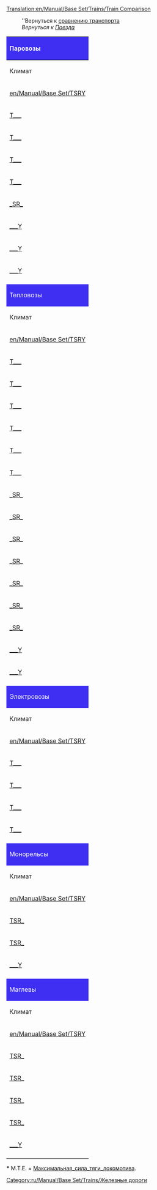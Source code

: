 [[Translation:en/Manual/Base Set/Trains/Train Comparison]]


:''Вернуться к [[ru/Manual/Base Set/Сравнение транспорта|сравнению транспорта]]
:''Вернуться к [[ru/Manual/Поезда|Поезда]]''

{|bgcolor="white" border=1 style="width=100%"
!colspan="11" style="background: #3e2ff3; color: white;" align="left" |Паровозы
|- style="background: #ffdead"
!Климат
!Модель
!Цена
!Скорость
!Масса
!Мощность
!M.T.E.*
!Стоимость обслуживания
!Год появления
!Срок службы
!Вместимость
|- style="font-size: 90%; background: #ffdead; text-align: center"
|[[en/Manual/Base Set/TSRY]]
|Название в TTD
|£ ($)
|км/ч (миль/ч)
|т
|л.с. (кВт)
|кН
|£ / год ($ / год)
|
|лет
|
|- align="center"
|[[en/Manual/Base Set/TSRY|T___]]
|style="background: #ccffcc" align="left"|[[File:en/Manual/Base Set/Trains/Kirbypaultank.png|Kirby Paul Tank Engine]] [[ru/Manual/Base Set/Trains/Kirby Paul Tank|Collet Pannier Tank (Kirby Paul Tank)]]
|style="background: #ccccff" |8,203 (16,406)
|style="background: #ffffcc" |64 (40)
|style="background: #ff9999" |47
|style="background: #ffffcc" |300 (224)
|style="background: #ffffcc" |139
|style="background: #ccccff" |820 (1,640)
|style="background: #ccffcc" |1925
|style="background: #ccffcc" |15
|style="background: #ff9999" |N/A
|- align="center"
|[[en/Manual/Base Set/TSRY|T___]]
|style="background: #ccffcc" align="left"|[[File:en/Manual/Base Set/Trains/Chaneyjubilee.png|Chaney "Jubilee" Engine]] [[ru/Manual/Base Set/Trains/Chaney 'Jubilee'|Stanier 'Jubilee (Chaney "Jubilee")]]
|style="background: #ccccff" |15,234 (30,468)
|style="background: #ffffcc" |112 (70)
|style="background: #ff9999" |131
|style="background: #ffffcc" |1,000 (746)
|style="background: #ffffcc" |388
|style="background: #ccccff" |1,968 (3,936)
|style="background: #ccffcc" |1934
|style="background: #ccffcc" |21
|style="background: #ff9999" |N/A
|- align="center"
|[[en/Manual/Base Set/TSRY|T___]]
|style="background: #ccffcc" align="left"|[[File:en/Manual/Base Set/Trains/Ginzua4.png|Ginzu "A4" Engine]] [[ru/Manual/Base Set/Trains/Ginzu 'A4'|Gresley 'A4' (Ginzu "A4")]]
|style="background: #ccccff" |22,265 (44,530)
|style="background: #ffffcc" |128 (80)
|style="background: #ff9999" |162
|style="background: #ffffcc" |1,200 (895)
|style="background: #ffffcc" |480
|style="background: #ccccff" |2,296 (4,592)
|style="background: #ccffcc" |1935
|style="background: #ccffcc" |20
|style="background: #ff9999" |N/A
|- align="center"
|[[en/Manual/Base Set/TSRY|T___]]
|style="background: #ccffcc" align="left"|[[File:en/Manual/Base Set/Trains/Sh8p.png|SH "8P" Engine]] [[ru/Manual/Base Set/Trains/SH '8P'|BR '8P' (SH "8P")]]
|style="background: #ccccff" |25,781 (51,562)
|style="background: #ffffcc" |144 (90)
|style="background: #ff9999" |170
|style="background: #ffffcc" |1,600 (1,193)
|style="background: #ffffcc" |504
|style="background: #ccccff" |2,132 (4,264)
|style="background: #ccffcc" |1954
|style="background: #ccffcc" |23
|style="background: #ff9999" |N/A
|- align="center"
|[[en/Manual/Base Set/TSRY|_SR_]]
|style="background: #ccffcc" align="left"|[[File:en/Manual/Base Set/Trains/Wills280.png|Wills 2-8-0 Engine]] [[ru/Manual/Base Set/Trains/Wills 2-8-0|Wills 2-8-0]]
|style="background: #ccccff" |16,406 (32,812)
|style="background: #ffffcc" |88 (55)
|style="background: #ff9999" |145
|style="background: #ffffcc" |1,100 (820)
|style="background: #ffffcc" |430
|style="background: #ccccff" |2,132 (4,264)
|style="background: #ccffcc" |1945
|style="background: #ccffcc" |21
|style="background: #ff9999" |N/A
|- align="center"
|[[en/Manual/Base Set/TSRY|___Y]]
|style="background: #ccffcc" align="left"|[[File:en/Manual/Base Set/Trains/Ploddyphutchoochoo.png|Ploddyphut Choo-Choo Engine]] [[ru/Manual/Base Set/Trains/Ploddyphut Choo-Choo|Ploddyphut Choo-Choo]]
|style="background: #ccccff" |11,718 (23,514)
|style="background: #ffffcc" |72 (45)
|style="background: #ff9999" |85
|style="background: #ffffcc" |400 (298)
|style="background: #ffffcc" |252
|style="background: #ccccff" |1,476 (2,952)
|style="background: #ccffcc" |1946
|style="background: #ccffcc" |20
|style="background: #ff9999" |N/A
|- align="center"
|[[en/Manual/Base Set/TSRY|___Y]]
|style="background: #ccffcc" align="left"|[[File:en/Manual/Base Set/Trains/Powernautchoochoo.png|Powernaut Choo-Choo Engine]] [[ru/Manual/Base Set/Trains/Powernaut Choo-Choo|Powernaut Choo-Choo]]
|style="background: #ccccff" |17,578 (35,270)
|style="background: #ffffcc" |96 (60)
|style="background: #ff9999" |130
|style="background: #ffffcc" |900 (671)
|style="background: #ffffcc" |385
|style="background: #ccccff" |2,132 (4,264)
|style="background: #ccffcc" |1952
|style="background: #ccffcc" |20
|style="background: #ff9999" |N/A
|- align="center"
|[[en/Manual/Base Set/TSRY|___Y]]
|style="background: #ccffcc" align="left"|[[File:en/Manual/Base Set/Trains/Mightymoverchoochoo.png|Might Mover Choo-Choo Engine]] [[ru/Manual/Base Set/Trains/Mightymover Choo-Choo|Mightymover Choo-Choo]]
|style="background: #ccccff" |22,265 (44,676)
|style="background: #ffffcc" |112 (70)
|style="background: #ff9999" |140
|style="background: #ffffcc" |1,000 (746)
|style="background: #ffffcc" |415
|style="background: #ccccff" |2,378 (4,756)
|style="background: #ccffcc" |1967
|style="background: #ccffcc" |20
|style="background: #ff9999" |N/A
|-
|
|-
!colspan="11" style="background: #3e2ff3; color: white;" align="left" |Тепловозы
|- style="background: #ffdead"
!Климат
!Модель
!Цена
!Скорость
!Масса
!Мощность
!M.T.E.*
!Стоимость обслуживания
!Год появления
!Срок службы
!Вместимость
|- style="font-size: 90%; background: #ffdead; text-align: center"
|[[en/Manual/Base Set/TSRY]]
|Название в TTD
|£ ($)
|км/ч (миль/ч)
|т
|л.с. (кВт)
|кН
|£ / год ($ / год)
|
|лет
|
|- align="center"
|[[en/Manual/Base Set/TSRY|T___]]
|style="background: #ccffcc" align="left"|[[File:en/Manual/Base Set/Trains/Manleymoreldmu.png|Manley-Morel DMU Engine]] [[ru/Manual/Base Set/Trains/Manley-Morel DMU|Metro Cammell DMU (Manley-Morel DMU)]]
|style="background: #ccccff" |12,890 (25,780)
|style="background: #ffffcc" |112 (70)
|style="background: #ff9999" |32
|style="background: #ffffcc" |600 (447)
|style="background: #ffffcc" |95
|style="background: #ccccff" |1,278 (2,556)
|style="background: #ccffcc" |1957
|style="background: #ccffcc" |12
|style="background: #ff9999" |76 пасс
|- align="center"
|[[en/Manual/Base Set/TSRY|T___]]
|style="background: #ccffcc" align="left"|[[File:en/Manual/Base Set/Trains/Dash.png|"Dash" Engine]] [[ru/Manual/Base Set/Trains/Dash|'Sprinter' ("Dash")]]
|style="background: #ccccff" |16,406 (32,812)
|style="background: #ffffcc" |120 (75)
|style="background: #ff9999" |38
|style="background: #ffffcc" |700 (523)
|style="background: #ffffcc" |112
|style="background: #ccccff" |1,066 (2,132)
|style="background: #ccffcc" |1984
|style="background: #ccffcc" |15
|style="background: #ff9999" |80 пасс
|- align="center"
|[[en/Manual/Base Set/TSRY|T___]]
|style="background: #ccffcc" align="left"|[[File:en/Manual/Base Set/Trains/Shhendry25.png|SH/Hendry "25" Engine]] [[ru/Manual/Base Set/Trains/Hendry '25'|BR/Sulzer '25' (SH/Hendry "25")]]
|style="background: #ccccff" |17,578 (35,156)
|style="background: #ffffcc" |128 (80)
|style="background: #ff9999" |72
|style="background: #ffffcc" |1,250 (932)
|style="background: #ffffcc" |213
|style="background: #ccccff" |1,447 (2,894)
|style="background: #ccffcc" |1962
|style="background: #ccffcc" |18
|style="background: #ff9999" |N/A
|- align="center"
|[[en/Manual/Base Set/TSRY|T___]]
|style="background: #ccffcc" align="left"|[[File:en/Manual/Base Set/Trains/Uu37.png|UU "37" Engine]] [[ru/Manual/Base Set/Trains/UU '37'|EE '37' (UU "37")]]
|style="background: #ccccff" |19,921 (39,842)
|style="background: #ffffcc" |144 (90)
|style="background: #ff9999" |101
|style="background: #ffffcc" |1,750 (1,305)
|style="background: #ffffcc" |299
|style="background: #ccccff" |1,828 (3,656)
|style="background: #ccffcc" |1959
|style="background: #ccffcc" |20
|style="background: #ff9999" |N/A
|- align="center"
|[[en/Manual/Base Set/TSRY|T___]]
|style="background: #ccffcc" align="left"|[[File:en/Manual/Base Set/Trains/Floss47.png|Floss "47" Engine]] [[ru/Manual/Base Set/Trains/Floss '47'|Brush '47' (Floss "47")]]
|style="background: #ccccff" |21,093 (42,186)
|style="background: #ffffcc" |160 (100)
|style="background: #ff9999" |112
|style="background: #ffffcc" |2,580 (1,924)
|style="background: #ffffcc" |332
|style="background: #ccccff" |2,132 (4,264)
|style="background: #ccffcc" |1963
|style="background: #ccffcc" |22
|style="background: #ff9999" |N/A
|- align="center"
|[[en/Manual/Base Set/TSRY|T___]]
|style="background: #ccffcc" align="left"|[[File:en/Manual/Base Set/Trains/Sh125.png|SH "125" Engine]] [[ru/Manual/Base Set/Trains/SH '125'|BR 'IC125' (SH "125")]]
|style="background: #ccccff" |23,437 (46,874)
|style="background: #ffffcc" |201 (125)
|style="background: #ff9999" |70
|style="background: #ffffcc" |4,500 (3,356)
|style="background: #ffffcc" |207
|style="background: #ccccff" |2,894 (5,788)
|style="background: #ccffcc" |1978
|style="background: #ccffcc" |20
|style="background: #ff9999" |8 почты
|- align="center"
|[[en/Manual/Base Set/TSRY|_SR_]]
|style="background: #ccffcc" align="left"|[[File:en/Manual/Base Set/Trains/Mjs250.png|MJS 250 Engine]] [[ru/Manual/Base Set/Trains/MJS250|MJS250]]
|style="background: #ccccff" |9,375 (18,750)
|style="background: #ffffcc" |80 (50)
|style="background: #ff9999" |65
|style="background: #ffffcc" |600 (447)
|style="background: #ffffcc" |192
|style="background: #ccccff" |990 (1,980)
|style="background: #ccffcc" |1955
|style="background: #ccffcc" |22
|style="background: #ff9999" |N/A
|- align="center"
|[[en/Manual/Base Set/TSRY|_SR_]]
|style="background: #ccffcc" align="left"|[[File:en/Manual/Base Set/Trains/Kelling3100.png|Kelling 3100 Engine]] [[ru/Manual/Base Set/Trains/Kelling 3100|Kelling 3100]]
|style="background: #ccccff" |21,093 (42,186)
|style="background: #ffffcc" |104 (65)
|style="background: #ff9999" |110
|style="background: #ffffcc" |1,500 (1,119)
|style="background: #ffffcc" |326
|style="background: #ccccff" |1,599 (3,198)
|style="background: #ccffcc" |1958
|style="background: #ccffcc" |22
|style="background: #ff9999" |N/A
|- align="center"
|[[en/Manual/Base Set/TSRY|_SR_]]
|style="background: #ccffcc" align="left"|[[File:en/Manual/Base Set/Trains/Centennial.png|Centennial Engine]] [[ru/Manual/Base Set/Trains/Centennial|Centennial]]
|style="background: #ccccff" |35,156 (70,312)
|style="background: #ffffcc" |112 (70)
|style="background: #ff9999" |207
|style="background: #ffffcc" |6,600 (4,922)
|style="background: #ffffcc" |614
|style="background: #ccccff" |2,361 (4,722)
|style="background: #ccffcc" |1972
|style="background: #ccffcc" |22
|style="background: #ff9999" |N/A
|- align="center"
|[[en/Manual/Base Set/TSRY|_SR_]]
|style="background: #ccffcc" align="left"|[[File:en/Manual/Base Set/Trains/Cs4000.png|CS4000 Engine]] [[ru/Manual/Base Set/Trains/CS4000|CS4000]]
|style="background: #ccccff" |26,953 (53,906)
|style="background: #ffffcc" |96 (60)
|style="background: #ff9999" |150
|style="background: #ffffcc" |4,000 (2,983)
|style="background: #ffffcc" |445
|style="background: #ccccff" |2,956 (5,912)
|style="background: #ccffcc" |1962
|style="background: #ccffcc" |20
|style="background: #ff9999" |N/A
|- align="center"
|[[en/Manual/Base Set/TSRY|_SR_]]
|style="background: #ccffcc" align="left"|[[File:en/Manual/Base Set/Trains/Cs2400.png|CS2400 Engine]] [[ru/Manual/Base Set/Trains/CS2400|CS2400]]
|style="background: #ccccff" |18,750 (37,500)
|style="background: #ffffcc" |112 (70)
|style="background: #ff9999" |120
|style="background: #ffffcc" |2,400 (1,790)
|style="background: #ffffcc" |356
|style="background: #ccccff" |1,599 (3,198)
|style="background: #ccffcc" |1965
|style="background: #ccffcc" |20
|style="background: #ff9999" |N/A
|- align="center"
|[[en/Manual/Base Set/TSRY|_SR_]]
|style="background: #ccffcc" align="left"|[[File:en/Manual/Base Set/Trains/Mjs1000.png|MJS 1000 Engine]] [[ru/Manual/Base Set/Trains/MJS 1000|MJS 1000]]
|style="background: #ccccff" |24,609 (49,218)
|style="background: #ffffcc" |104 (65)
|style="background: #ff9999" |120
|style="background: #ffffcc" |2,200 (1,641)
|style="background: #ffffcc" |356
|style="background: #ccccff" |2,208 (4,416)
|style="background: #ccffcc" |1965
|style="background: #ccffcc" |22
|style="background: #ff9999" |N/A
|- align="center"
|[[en/Manual/Base Set/TSRY|_SR_]]
|style="background: #ccffcc" align="left"|[[File:en/Manual/Base Set/Trains/Turnerturbo.png|Turner Turbo]] [[ru/Manual/Base Set/Trains/Turner Turbo|Turner Turbo]]
|style="background: #ccccff" |41,014 (82,028)
|style="background: #ffffcc" |160 (100)
|style="background: #ff9999" |190 
|style="background: #ffffcc" |3,500 (2,610)
|style="background: #ffffcc" |564
|style="background: #ccccff" |3,122 (6,244)
|style="background: #ccffcc" |1977
|style="background: #ccffcc" |22
|style="background: #ff9999" |N/A
|- align="center"
|[[en/Manual/Base Set/TSRY|___Y]]
|style="background: #ccffcc" align="left"|[[File:en/Manual/Base Set/Trains/Ploddyphutdiesel.png|Ploddyphut Diesel]] [[ru/Manual/Base Set/Trains/Ploddyphut Diesel|Ploddyphut Diesel]]
|style="background: #ccccff" |18,750 (37,622)
|style="background: #ffffcc" |120 (75)
|style="background: #ff9999" |95
|style="background: #ffffcc" |1,400 (1,044)
|style="background: #ffffcc" |282
|style="background: #ccccff" |1,904 (3,808)
|style="background: #ccffcc" |1972
|style="background: #ccffcc" |20
|style="background: #ff9999" |N/A
|- align="center"
|[[en/Manual/Base Set/TSRY|___Y]]
|style="background: #ccffcc" align="left"|[[File:en/Manual/Base Set/Trains/Powernautdiesel.png|Powernaut Diesel]] [[ru/Manual/Base Set/Trains/Powernaut Diesel|Powernaut Diesel]]
|style="background: #ccccff" |23,437 (47,028)
|style="background: #ffffcc" |152 (95)
|style="background: #ff9999" |120
|style="background: #ffffcc" |2,000 (1,491)
|style="background: #ffffcc" |356
|style="background: #ccccff" |2,056 (4,112)
|style="background: #ccffcc" |1978
|style="background: #ccffcc" |20
|style="background: #ff9999" |N/A
|-
|
|-
!colspan="11" style="background: #3e2ff3; color: white;" align="left" |Электровозы
|- style="background: #ffdead"
!Климат
!Модель
!Цена
!Скорость
!Масса
!Мощность
!M.T.E.*
!Стоимость обслуживания
!Год появления
!Срок службы
!Вместимость
|- style="font-size: 90%; background: #ffdead; text-align: center"
|[[en/Manual/Base Set/TSRY]]
|Название в TTD
|£ ($)
|км/ч (миль/ч)
|т
|л.с. (кВт)
|кН
|£ / год ($ / год)
|
|лет
|
|- align="center"
|[[en/Manual/Base Set/TSRY|T___]]
|style="background: #ccffcc" align="left"|[[File:en/Manual/Base Set/Trains/Sh30.png|SH "30" Engine]] [[ru/Manual/Base Set/Trains/SH '30'|BR '86' (SH "30")]]
|style="background: #ccccff" |30,468 (60,936)
|style="background: #ffffcc" |160 (100)
|style="background: #ff9999" |84
|style="background: #ffffcc" |3,600 (2,685)
|style="background: #ffffcc" |249
|style="background: #ccccff" |2,531 (5,062)
|style="background: #ccffcc" |1965
|style="background: #ccffcc" |23
|style="background: #ff9999" |N/A
|- align="center"
|[[en/Manual/Base Set/TSRY|T___]]
|style="background: #ccffcc" align="left"|[[File:en/Manual/Base Set/Trains/Sh40.png|SH "40" Engine]] [[ru/Manual/Base Set/Trains/SH '40'|BR '87' (SH "40")]]
|style="background: #ccccff" |35,156 (70,312)
|style="background: #ffffcc" |177 (110)
|style="background: #ff9999" |82
|style="background: #ffffcc" |5,000 (3,728)
|style="background: #ffffcc" |243
|style="background: #ccccff" |2,882 (5,764)
|style="background: #ccffcc" |1973
|style="background: #ccffcc" |25
|style="background: #ff9999" |N/A
|- align="center"
|[[en/Manual/Base Set/TSRY|T___]]
|style="background: #ccffcc" align="left"|[[File:en/Manual/Base Set/Trains/Tim.png|"T.I.M." Engine]] [[ru/Manual/Base Set/Trains/T.I.M.|'T.G.V.' ("T.I.M.")]]
|style="background: #ccccff" |46,875 (93,750)
|style="background: #ffffcc" |241 (150)
|style="background: #ff9999" |90
|style="background: #ffffcc" |7,000 (5,220)
|style="background: #ffffcc" |267
|style="background: #ccccff" |3,374 (6,748)
|style="background: #ccffcc" |1984
|style="background: #ccffcc" |25
|style="background: #ff9999" |N/A
|- align="center"
|[[en/Manual/Base Set/TSRY|T___]]
|style="background: #ccffcc" align="left"|[[File:en/Manual/Base Set/Trains/Asiastar.png|"Asiastar" Engine]] [[ru/Manual/Base Set/Trains/AsiaStar|'Eurostar' ("AsiaStar")]]
|style="background: #ccccff" |50,390 (100,780)
|style="background: #ffffcc" |265 (165)
|style="background: #ff9999" |94
|style="background: #ffffcc" |8,000 (5,966)
|style="background: #ffffcc" |279
|style="background: #ccccff" |3,514 (7,028)
|style="background: #ccffcc" |1992
|style="background: #ccffcc" |25
|style="background: #ff9999" |N/A
|-
|
|-
!colspan="11" style="background: #3e2ff3; color: white;" align="left" |Монорельсы
|- style="background: #ffdead"
!Климат
!Модель
!Цена
!Скорость
!Масса
!Мощность
!M.T.E.*
!Стоимость обслуживания
!Год появления
!Срок службы
!Вместимость
|- style="font-size: 90%; background: #ffdead; text-align: center"
|[[en/Manual/Base Set/TSRY]]
|Название в TTD
|£ ($)
|км/ч (миль/ч)
|т
|л.с. (кВт)
|кН
|£ / год ($ / год)
|
|лет
|
|- align="center"
|[[en/Manual/Base Set/TSRY|TSR_]]
|style="background: #ccffcc" align="left"|[[File:en/Manual/Base Set/Trains/X2001.png|X2001 Monorail Engine]] [[ru/Manual/Base Set/Trains/X2001|'X2001']]
|style="background: #ccccff" |60,937 (121,874)
|style="background: #ffffcc" |305 (190)
|style="background: #ff9999" |95
|style="background: #ffffcc" |9,000 (6,711)
|style="background: #ffffcc" |282
|style="background: #ccccff" |3,234 (6,468)
|style="background: #ccffcc" |1999
|style="background: #ccffcc" |20
|style="background: #ff9999" |N/A
|- align="center"
|[[en/Manual/Base Set/TSRY|TSR_]]
|style="background: #ccffcc" align="left"|[[File:en/Manual/Base Set/Trains/Millenniumz1.png|Milennium 'Z1' Monorail Engine]] [[ru/Manual/Base Set/Trains/Millennium Z1|'Millennium Z1']]
|style="background: #ccccff" |70,312 (140,624)
|style="background: #ffffcc" |336 (210)
|style="background: #ff9999" |170
|style="background: #ffffcc" |10,000 (7,457)
|style="background: #ffffcc" |504
|style="background: #ccccff" |3,374 (6,748)
|style="background: #ccffcc" |2005
|style="background: #ccffcc" |20
|style="background: #ff9999" |25 пасс
|- align="center"
|[[en/Manual/Base Set/TSRY|___Y]]
|style="background: #ccffcc" align="left"|[[File:en/Manual/Base Set/Trains/Wizzowowz99.png|Wizzowow 'Z99' Monorail Engine]] [[ru/Manual/Base Set/Trains/Wizzowow Z99|Wizzowow Z99]]
|style="background: #ccccff" |62,109 (124,626)
|style="background: #ffffcc" |321 (200)
|style="background: #ff9999" |95
|style="background: #ffffcc" |5,000 (3,728)
|style="background: #ffffcc" |282
|style="background: #ccccff" |3,234 (6,468)
|style="background: #ccffcc" |1999
|style="background: #ccffcc" |20
|style="background: #ff9999" |N/A
|-
|
|-
!colspan="11" style="background: #3e2ff3; color: white;" align="left" |Маглевы
|- style="background: #ffdead"
!Климат
!Модель
!Цена
!Скорость
!Масса
!Мощность
!M.T.E.*
!Стоимость обслуживания
!Год появления
!Срок службы
!Вместимость
|- style="font-size: 90%; background: #ffdead; text-align: center"
|[[en/Manual/Base Set/TSRY]]
|Название в TTD
|£ ($)
|км/ч (миль/ч)
|т
|л.с. (кВт)
|кН
|£ / год ($ / год)
|
|лет
|
|- align="center"
|[[en/Manual/Base Set/TSRY|TSR_]]
|style="background: #ccffcc" align="left"|[[File:en/Manual/Base Set/Trains/Lev1leviathan.png|MagLev Engine 1: Leviathan]] [[ru/Manual/Base Set/Trains/Lev1 'Leviathan'|Lev1 'Leviathan']]
|style="background: #ccccff" |82,031 (164,062)
|style="background: #ffffcc" |402 (251)
|style="background: #ff9999" |105
|style="background: #ffffcc" |10,000 (7,457)
|style="background: #ffffcc" |311
|style="background: #ccccff" |3,515 (7,030)
|style="background: #ccffcc" |2020
|style="background: #ccffcc" |20
|style="background: #ff9999" |N/A
|- align="center"
|[[en/Manual/Base Set/TSRY|TSR_]]
|style="background: #ccffcc" align="left"|[[File:en/Manual/Base Set/Trains/Lev2cyclops.png|MagLev Engine 2: Cyclops]] [[ru/Manual/Base Set/Trains/Lev2 'Cyclops'|Lev2 'Cyclops']]
|style="background: #ccccff" |86,718 (173,436)
|style="background: #ffffcc" |450 (281)
|style="background: #ff9999" |120
|style="background: #ffffcc" |12,000 (8,948)
|style="background: #ffffcc" |356
|style="background: #ccccff" |3,557 (7,114)
|style="background: #ccffcc" |2028
|style="background: #ccffcc" |20
|style="background: #ff9999" |N/A
|- align="center"
|[[en/Manual/Base Set/TSRY|TSR_]]
|style="background: #ccffcc" align="left"|[[File:en/Manual/Base Set/Trains/Lev3pegasus.png|MagLev Engine 3: Pegasus]] [[ru/Manual/Base Set/Trains/Lev3 'Pegasus'|Lev3 'Pegasus']]
|style="background: #ccccff" |96,093 (192,186)
|style="background: #ffffcc" |480 (300)
|style="background: #ff9999" |130
|style="background: #ffffcc" |15,000 (11,185)
|style="background: #ffffcc" |385
|style="background: #ccccff" |3,571 (7,142)
|style="background: #ccffcc" |2035
|style="background: #ccffcc" |20
|style="background: #ff9999" |N/A
|- align="center"
|[[en/Manual/Base Set/TSRY|TSR_]]
|style="background: #ccffcc" align="left"|[[File:en/Manual/Base Set/Trains/Lev4chimaerarhead.png|MagLev Engine 4: Chimaera (front)]] [[ru/Manual/Base Set/Trains/Lev4 'Chimaera'|Lev4 'Chimaera']]
|style="white-space: nowrap; background: #ccccff"|111,328 (222,656)
|style="white-space: nowrap; background: #ffffcc" |643 (402)
|style="background: #ff9999" |300
|style="white-space: nowrap; background: #ffffcc" |20,000 (14,914)
|style="background: #ffffcc" |890
|style="white-space: nowrap; background: #ccccff" |3,584 (7,168)
|style="background: #ccffcc" |2038
|style="background: #ccffcc" |20
|style="background: #ff9999" |N/A
|- align="center"
|[[en/Manual/Base Set/TSRY|___Y]]
|style="background: #ccffcc" align="left"|[[File:en/Manual/Base Set/Trains/Wizzowowrocketeer.png|Toyland Wizzowow Rocketeer]] [[ru/Manual/Base Set/Trains/Wizzowow Rocketeer|Wizzowow Rocketeer]]
|style="background: #ccccff" |82,031 (164,600)
|style="background: #ffffcc" |482 (300)
|style="background: #ff9999" |120
|style="background: #ffffcc" |10,000 (7,457)
|style="background: #ffffcc" |356
|style="background: #ccccff" |3,515 (7,030)
|style="background: #ccffcc" |2021
|style="background: #ccffcc" |20
|style="background: #ff9999" |N/A
|-
|}

'''*''' M.T.E. = [http://ru.wikipedia.org/wiki/Сила_тяги_локомотива Максимальная_сила_тяги_локомотива].

[[Category:ru/Manual/Base Set/Trains/Железные дороги]]